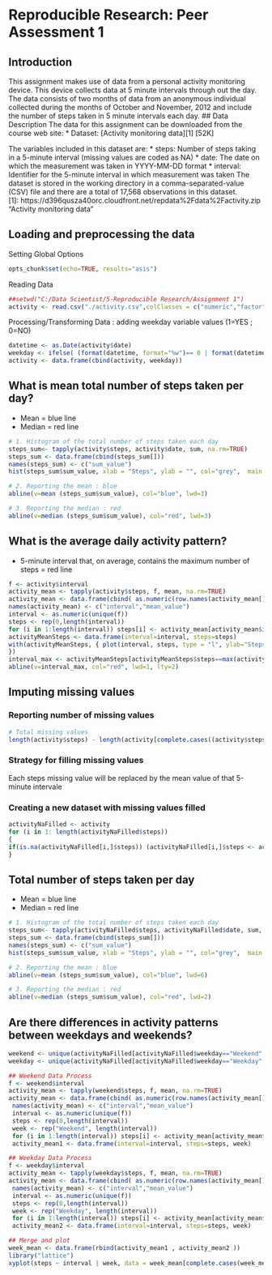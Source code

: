 # Reproducible Research: Peer Assessment 1


## Introduction
This assignment makes use of data from a personal activity monitoring device. This device collects data at 5 minute intervals through out the day. The data consists of two months of data from an anonymous individual collected during the months of October and November, 2012 and include the number of steps taken in 5 minute intervals each day.
## Data Description
The data for this assignment can be downloaded from the course web site:
*  Dataset: [Activity monitoring data][1] [52K]  
  
The variables included in this dataset are:
*	steps: Number of steps taking in a 5-minute interval (missing values are coded as NA)
*	date: The date on which the measurement was taken in YYYY-MM-DD format
*	interval: Identifier for the 5-minute interval in which measurement was taken
The dataset is stored in the working directory in a comma-separated-value (CSV) file and there are a total of 17,568 observations in this dataset.    
[1]: https://d396qusza40orc.cloudfront.net/repdata%2Fdata%2Factivity.zip "Activity monitoring data"

## Loading and preprocessing the data

Setting Global Options
```r
opts_chunk$set(echo=TRUE, results="asis")
```

Reading Data
```r
##setwd("C:/Data Scientist/5-Reproducible Research/Assignment 1")
activity <- read.csv("./activity.csv",colClasses = c("numeric","factor","character")) 
```

Processing/Transforming Data : adding weekday variable  values (1=YES  ; 0=NO)
```r
datetime <- as.Date(activity$date)
weekday <- ifelse( (format(datetime, format="%w")== 0 | format(datetime, format="%w")== 6), "Weekend","Weekday")
activity <- data.frame(cbind(activity, weekday))
```

## What is mean total number of steps taken per day?
* Mean = blue line
* Median = red line

```r

# 1. Histogram of the total number of steps taken each day
steps_sum<- tapply(activity$steps, activity$date, sum, na.rm=TRUE)        
steps_sum <- data.frame(cbind(steps_sum[]))
names(steps_sum) <- c("sum_value")     
hist(steps_sum$sum_value, xlab = "Steps", ylab = "", col="grey",  main = "Total number of steps")

# 2. Reporting the mean : blue
abline(v=mean (steps_sum$sum_value), col="blue", lwd=3)

# 3. Reporting the median : red
abline(v=median (steps_sum$sum_value), col="red", lwd=3)
```

## What is the average daily activity pattern?

* 5-minute interval that, on average, contains the maximum number of steps = red line

```r
f <- activity$interval
activity_mean <- tapply(activity$steps, f, mean, na.rm=TRUE)        
activity_mean <- data.frame(cbind( as.numeric(row.names(activity_mean[])), activity_mean[]))
names(activity_mean) <- c("interval","mean_value")  
interval <- as.numeric(unique(f))
steps <- rep(0,length(interval))
for (i in 1:length(interval)) steps[i] <- activity_mean[activity_mean$interval==interval[i],]$mean_value
activityMeanSteps <- data.frame(interval=interval, steps=steps)
with(activityMeanSteps, { plot(interval, steps, type = "l", ylab="Steps", xlab="5-minutes interval", main="average number of steps taken") 
})
interval_max <- activityMeanSteps[activityMeanSteps$steps==max(activityMeanSteps$steps),][,]$interval
abline(v=interval_max, col="red", lwd=1, lty=2)
```

## Imputing missing values

### Reporting number of missing values

```r

# Total missing values
length(activity$steps) - length(activity[complete.cases((activity$steps)), ]$steps)
```
### Strategy for filling missing values
Each steps missing value will be replaced by the mean value of that 5-minute intervale  

### Creating a new dataset with missing values filled

```r
activityNaFilled <- activity
for (i in 1: length(activityNaFilled$steps))
{
if(is.na(activityNaFilled[i,]$steps)) (activityNaFilled[i,]$steps <- activityMeanSteps[activityNaFilled[i,]$interval == activityMeanSteps$interval,]$steps)
}

```
## Total number of steps taken per day
* Mean = blue line
* Median = red line

```r

# 1. Histogram of the total number of steps taken each day
steps_sum<- tapply(activityNaFilled$steps, activityNaFilled$date, sum, na.rm=TRUE)        
steps_sum <- data.frame(cbind(steps_sum[]))
names(steps_sum) <- c("sum_value")     
hist(steps_sum$sum_value, xlab = "Steps", ylab = "", col="grey",  main = "Total number of steps after filling NA")

# 2. Reporting the mean : blue
abline(v=mean (steps_sum$sum_value), col="blue", lwd=6)

# 3. Reporting the median : red
abline(v=median (steps_sum$sum_value), col="red", lwd=2)
```


## Are there differences in activity patterns between weekdays and weekends?

```r
weekend <- unique(activityNaFilled[activityNaFilled$weekday=="Weekend",][,]) 
weekday <- unique(activityNaFilled[activityNaFilled$weekday=="Weekday",][,]) 

## Weekend Data Process
f <- weekend$interval
activity_mean <- tapply(weekend$steps, f, mean, na.rm=TRUE)        
activity_mean <- data.frame(cbind( as.numeric(row.names(activity_mean[])), activity_mean[]))
 names(activity_mean) <- c("interval","mean_value")  
 interval <- as.numeric(unique(f))
 steps <- rep(0,length(interval))
 week <- rep("Weekend", length(interval))
 for (i in 1:length(interval)) steps[i] <- activity_mean[activity_mean$interval==interval[i],]$mean_value
 activity_mean1 <- data.frame(interval=interval, steps=steps, week)

## Weekday Data Process
f <- weekday$interval
activity_mean <- tapply(weekday$steps, f, mean, na.rm=TRUE)        
activity_mean <- data.frame(cbind( as.numeric(row.names(activity_mean[])), activity_mean[]))
 names(activity_mean) <- c("interval","mean_value")  
 interval <- as.numeric(unique(f))
 steps <- rep(0,length(interval))
 week <- rep("Weekday", length(interval))
 for (i in 1:length(interval)) steps[i] <- activity_mean[activity_mean$interval==interval[i],]$mean_value
 activity_mean2 <- data.frame(interval=interval, steps=steps, week)

## Merge and plot
week_mean <- data.frame(rbind(activity_mean1 , activity_mean2 ))
library("lattice")
xyplot(steps ~ interval | week, data = week_mean[complete.cases(week_mean),][,] , scales = "free", layout = c(1, 2), type="l", ylab="Number of steps", xlab="Interval", ylim=c(0,220), main="Weekly Activity")

```
